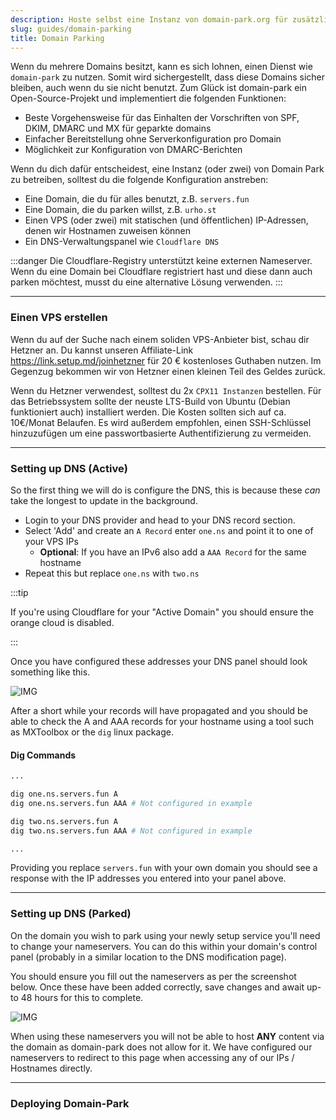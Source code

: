 ```yaml
---
description: Hoste selbst eine Instanz von domain-park.org für zusätzliche Domains, welche du nicht nutzt.
slug: guides/domain-parking
title: Domain Parking
---
```


Wenn du mehrere Domains besitzt, kann es sich lohnen, einen Dienst wie `domain-park` zu nutzen. Somit wird sichergestellt, dass diese Domains sicher bleiben, auch wenn du sie nicht benutzt. Zum Glück ist domain-park ein Open-Source-Projekt und implementiert die folgenden Funktionen:

-   Beste Vorgehensweise für das Einhalten der Vorschriften von SPF, DKIM, DMARC und MX für geparkte domains
-   Einfacher Bereitstellung ohne Serverkonfiguration pro Domain
-   Möglichkeit zur Konfiguration von DMARC-Berichten

Wenn du dich dafür entscheidest, eine Instanz (oder zwei) von Domain Park zu betreiben, solltest du die folgende Konfiguration anstreben:

-   Eine Domain, die du für alles benutzt, z.B. `servers.fun`
-   Eine Domain, die du parken willst, z.B. `urho.st`
-   Einen VPS (oder zwei) mit statischen (und öffentlichen) IP-Adressen, denen wir Hostnamen zuweisen können
-   Ein DNS-Verwaltungspanel wie `Cloudflare DNS`

:::danger
Die Cloudflare-Registry unterstützt keine externen Nameserver. Wenn du eine Domain bei Cloudflare registriert hast und diese dann auch parken möchtest, musst du eine alternative Lösung verwenden.
:::

* * *

### Einen VPS erstellen

Wenn du auf der Suche nach einem soliden VPS-Anbieter bist, schau dir Hetzner an. Du kannst unseren Affiliate-Link https://link.setup.md/joinhetzner für 20 € kostenloses Guthaben nutzen. Im Gegenzug bekommen wir von Hetzner einen kleinen Teil des Geldes zurück.

Wenn du Hetzner verwendest, solltest du 2x `CPX11 Instanzen` bestellen. Für das Betriebssystem sollte der neuste LTS-Build von Ubuntu (Debian funktioniert auch) installiert werden. Die Kosten sollten sich auf ca. 10€/Monat Belaufen. Es wird außerdem empfohlen, einen SSH-Schlüssel hinzuzufügen um eine passwortbasierte Authentifizierung zu vermeiden.

* * *

### Setting up DNS (Active)

So the first thing we will do is configure the DNS, this is because these _can_ take the longest to update in the background.

-   Login to your DNS provider and head to your DNS record section.
-   Select 'Add' and create an `A Record` enter `one.ns` and point it to one of your VPS IPs
    -   **Optional**: If you have an IPv6 also add a `AAA Record` for the same hostname
-   Repeat this but replace `one.ns` with `two.ns`

:::tip

If you're using Cloudflare for your "Active Domain" you should ensure the orange cloud is disabled.

:::

Once you have configured these addresses your DNS panel should look something like this.

![IMG](https://uk.thot.cc/api/shares/U3NTk4N/files/7bb07f91-af5d-4741-bd3f-7cb20421e586?download=false)

After a short while your records will have propagated and you should be able to check the A and AAA records for your hostname using a tool such as MXToolbox or the `dig` linux package.

#### Dig Commands

```bash
...

dig one.ns.servers.fun A
dig one.ns.servers.fun AAA # Not configured in example

dig two.ns.servers.fun A
dig two.ns.servers.fun AAA # Not configured in example

...
```

Providing you replace `servers.fun` with your own domain you should see a response with the IP addresses you entered into your panel above.

* * *

### Setting up DNS (Parked)

On the domain you wish to park using your newly setup service you'll need to change your nameservers. You can do this within your domain's control panel (probably in a similar location to the DNS modification page).

You should ensure you fill out the nameservers as per the screenshot below. Once these have been added correctly, save changes and await up-to 48 hours for this to complete.

![IMG](https://uk.thot.cc/api/shares/Y2NjM0O/files/471bcb1d-42bf-4e52-a9b2-be56323eb3c5?download=false)

When using these nameservers you will not be able to host **ANY** content via the domain as domain-park does not allow for it. We have configured our nameservers to redirect to this page when accessing any of our IPs / Hostnames directly.

* * *

### Deploying Domain-Park
